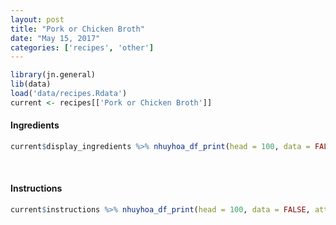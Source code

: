 ```yaml
---
layout: post
title: "Pork or Chicken Broth"
date: "May 15, 2017"
categories: ['recipes', 'other']
---
```


```r
library(jn.general)
lib(data)
load('data/recipes.Rdata')
current <- recipes[['Pork or Chicken Broth']]
```






#### Ingredients

```r
current$display_ingredients %>% nhuyhoa_df_print(head = 100, data = FALSE, attribute = "class = \"presenttab\"")
```

<br>

#### Instructions

```r
current$instructions %>% nhuyhoa_df_print(head = 100, data = FALSE, attribute = "class = \"presenttabnoh\"")
```


